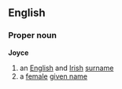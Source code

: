==English==
===Proper noun===
'''Joyce'''
# an [[English]] and [[Irish]] [[surname]]
# a [[female]] [[given name]]